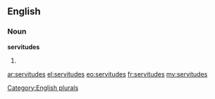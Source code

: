 ==English==

===Noun===
'''servitudes'''

# {{plural of|[[servitude]]}}

[[Category:English plurals]]

[[ar:servitudes]]
[[el:servitudes]]
[[eo:servitudes]]
[[fr:servitudes]]
[[my:servitudes]]